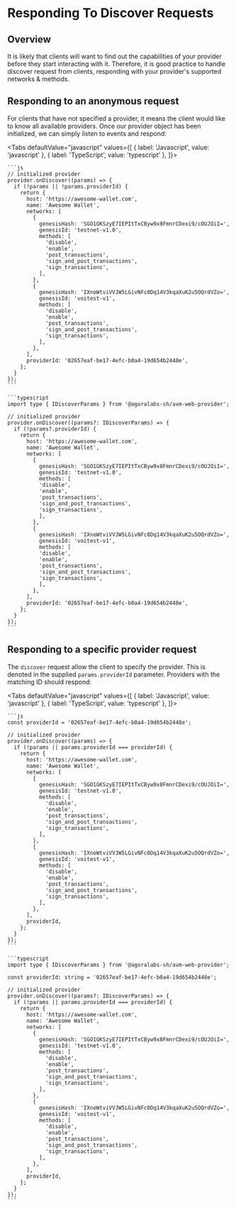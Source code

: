 
# Responding To Discover Requests

<TOCInline
  maxHeadingLevel={4}
  toc={toc}
/>

## Overview

It is likely that clients will want to find out the capabilities of your provider before they start interacting with it. Therefore, it is good practice to handle discover request from clients, responding with your provider's supported networks & methods.

## Responding to an anonymous request

For clients that have not specified a provider, it means the client would like to know all available providers. Once our provider object has been initialized, we can simply listen to events and respond:

<Tabs
  defaultValue="javascript"
  values={[
    { label: 'Javascript', value: 'javascript' },
    { label: 'TypeScript', value: 'typescript' },
  ]}>
  <TabItem value="javascript">

    ```js
    // initialized provider
    provider.onDiscover((params) => {
      if (!params || !params.providerId) {
        return {
          host: 'https://awesome-wallet.com',
          name: 'Awesome Wallet',
          networks: [
            {
              genesisHash: 'SGO1GKSzyE7IEPItTxCByw9x8FmnrCDexi9/cOUJOiI=',
              genesisId: 'testnet-v1.0',
              methods: [
                'disable',
                'enable',
                'post_transactions',
                'sign_and_post_transactions',
                'sign_transactions',
              ],
            },
            {
              genesisHash: 'IXnoWtviVVJW5LGivNFc0Dq14V3kqaXuK2u5OQrdVZo=',
              genesisId: 'voitest-v1',
              methods: [
                'disable',
                'enable',
                'post_transactions',
                'sign_and_post_transactions',
                'sign_transactions',
              ],
            },
          ],
          providerId: '02657eaf-be17-4efc-b0a4-19d654b2448e',
        };
      }
    });
    ```

  </TabItem>
  <TabItem value="typescript">

    ```typescript
    import type { IDiscoverParams } from '@agoralabs-sh/avm-web-provider';

    // initialized provider
    provider.onDiscover((params?: IDiscoverParams) => {
      if (!params?.providerId) {
        return {
          host: 'https://awesome-wallet.com',
          name: 'Awesome Wallet',
          networks: [
            {
              genesisHash: 'SGO1GKSzyE7IEPItTxCByw9x8FmnrCDexi9/cOUJOiI=',
              genesisId: 'testnet-v1.0',
              methods: [
              'disable',
              'enable',
              'post_transactions',
              'sign_and_post_transactions',
              'sign_transactions',
              ],
            },
            {
              genesisHash: 'IXnoWtviVVJW5LGivNFc0Dq14V3kqaXuK2u5OQrdVZo=',
              genesisId: 'voitest-v1',
              methods: [
              'disable',
              'enable',
              'post_transactions',
              'sign_and_post_transactions',
              'sign_transactions',
              ],
            },
          ],
          providerId: '02657eaf-be17-4efc-b0a4-19d654b2448e',
        };
      }
    });
    ```

  </TabItem>
</Tabs>

## Responding to a specific provider request

The `discover` request allow the client to specify the provider. This is denoted in the supplied `params.providerId` parameter. Providers with the matching ID should respond:

<Tabs
  defaultValue="javascript"
  values={[
    { label: 'Javascript', value: 'javascript' },
    { label: 'TypeScript', value: 'typescript' },
  ]}>
  <TabItem value="javascript">

    ```js
    const providerId = '02657eaf-be17-4efc-b0a4-19d654b2448e';

    // initialized provider
    provider.onDiscover((params) => {
      if (!params || params.providerId === providerId) {
        return {
          host: 'https://awesome-wallet.com',
          name: 'Awesome Wallet',
          networks: [
            {
              genesisHash: 'SGO1GKSzyE7IEPItTxCByw9x8FmnrCDexi9/cOUJOiI=',
              genesisId: 'testnet-v1.0',
              methods: [
                'disable',
                'enable',
                'post_transactions',
                'sign_and_post_transactions',
                'sign_transactions',
              ],
            },
            {
              genesisHash: 'IXnoWtviVVJW5LGivNFc0Dq14V3kqaXuK2u5OQrdVZo=',
              genesisId: 'voitest-v1',
              methods: [
                'disable',
                'enable',
                'post_transactions',
                'sign_and_post_transactions',
                'sign_transactions',
              ],
            },
          ],
          providerId,
        };
      }
    });
    ```

  </TabItem>
  <TabItem value="typescript">

    ```typescript
    import type { IDiscoverParams } from '@agoralabs-sh/avm-web-provider';

    const providerId: string = '02657eaf-be17-4efc-b0a4-19d654b2448e';

    // initialized provider
    provider.onDiscover((params?: IDiscoverParams) => {
      if (!params || params.providerId === providerId) {
        return {
          host: 'https://awesome-wallet.com',
          name: 'Awesome Wallet',
          networks: [
            {
              genesisHash: 'SGO1GKSzyE7IEPItTxCByw9x8FmnrCDexi9/cOUJOiI=',
              genesisId: 'testnet-v1.0',
              methods: [
                'disable',
                'enable',
                'post_transactions',
                'sign_and_post_transactions',
                'sign_transactions',
              ],
            },
            {
              genesisHash: 'IXnoWtviVVJW5LGivNFc0Dq14V3kqaXuK2u5OQrdVZo=',
              genesisId: 'voitest-v1',
              methods: [
                'disable',
                'enable',
                'post_transactions',
                'sign_and_post_transactions',
                'sign_transactions',
              ],
            },
          ],
          providerId,
        };
      }
    });
    ```

  </TabItem>
</Tabs>
